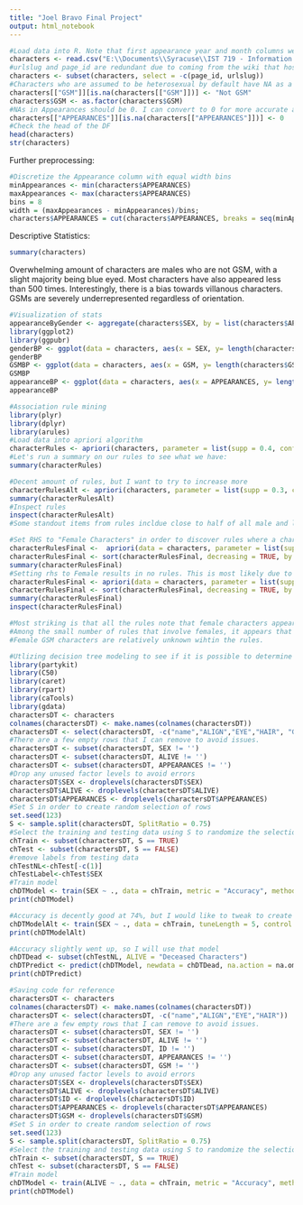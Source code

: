 ---
title: "Joel Bravo Final Project"
output: html_notebook
---


```{r}
#Load data into R. Note that first appearance year and month columns were removed ahead of time as they will not be used for this analysis.
characters <- read.csv("E:\\Documents\\Syracuse\\IST 719 - Information Visualization\\Homework\\Week 3\\marvel-wikia-data.csv")
#urlslug and page_id are redundant due to coming from the wiki that hosted the data. We can remove without issue.
characters <- subset(characters, select = -c(page_id, urlslug))
#Characters who are assumed to be heterosexual by default have NA as a value in the GSM column. To clarify this, I will convert the NAs in the GSM column to Not GSM
characters[["GSM"]][is.na(characters[["GSM"]])] <- "Not GSM"
characters$GSM <- as.factor(characters$GSM)
#NAs in Appearances should be 0. I can convert to 0 for more accurate analysis.
characters[["APPEARANCES"]][is.na(characters[["APPEARANCES"]])] <- 0
#Check the head of the DF
head(characters)
str(characters)
```

Further preprocessing:
```{r}
#Discretize the Appearance column with equal width bins
minAppearances <- min(characters$APPEARANCES)
maxAppearances <- max(characters$APPEARANCES)
bins = 8
width = (maxAppearances - minAppearances)/bins;
characters$APPEARANCES = cut(characters$APPEARANCES, breaks = seq(minAppearances, maxAppearances, width))
```

Descriptive Statistics:
```{r}
summary(characters)
```

Overwhelming amount of characters are males who are not GSM, with a slight majority being blue eyed. Most characters have also appeared less than 500 times. Interestingly, there is a bias towards villanous characters. GSMs are severely underrepresented regardless of orientation. 

```{r}
#Visualization of stats
appearanceByGender <- aggregate(characters$SEX, by = list(characters$APPEARANCES), FUN = sum)
library(ggplot2)
library(ggpubr)
genderBP <- ggplot(data = characters, aes(x = SEX, y= length(characters$SEX))) + geom_bar(stat = "identity", fill = "lightblue",) + xlab("Gender") + ylab("Count")+ theme(axis.text.x = element_text(angle=60, hjust=1))
genderBP
GSMBP <- ggplot(data = characters, aes(x = GSM, y= length(characters$GSM))) + geom_bar(stat = "identity", fill = "lightblue",) + xlab("GSM") + ylab("Count") + theme(axis.text.x = element_text(angle=60, hjust=1))
GSMBP
appearanceBP <- ggplot(data = characters, aes(x = APPEARANCES, y= length(characters$APPEARANCES))) + geom_bar(stat = "identity", fill = "lightblue") + xlab("Apperances") + ylab("Count") + theme(axis.text.x = element_text(angle=60, hjust=1))
appearanceBP
```


```{r}
#Association rule mining
library(plyr)
library(dplyr)
library(arules)
#Load data into apriori algorithm
characterRules <- apriori(characters, parameter = list(supp = 0.4, conf = 0.9, maxlen = 3))
#Let's run a summary on our rules to see what we have:
summary(characterRules)
```

```{r}
#Decent amount of rules, but I want to try to increase more
characterRulesAlt <- apriori(characters, parameter = list(supp = 0.3, conf = 0.9, maxlen = 3))
summary(characterRulesAlt)
#Inspect rules
inspect(characterRulesAlt)
#Some standout items from rules incldue close to half of all male and living character not being a GSM and more broadly 70% of all living characters with less than 505 appearnces not being GSM. 92% of all characters who appear less than 505 times are not GSM. Curiously, female characters are represented in the rules at all.
```

```{r}
#Set RHS to "Female Characters" in order to discover rules where a character is female
characterRulesFinal <-  apriori(data = characters, parameter = list(supp = 0.3, conf = 0.9, maxlen = 3), appearance = list(default="lhs", rhs=c("SEX=Female Characters")), control = list(verbose = F))
characterRulesFinal <- sort(characterRulesFinal, decreasing = TRUE, by = 'confidence')
summary(characterRulesFinal)
#Setting rhs to Female results in no rules. This is most likely due to there being far fewer female characters. Given this, I will need to adjust my apriori rules. 
characterRulesFinal <- apriori(data = characters, parameter = list(supp = 0.001, conf = 0.8), appearance = list(default ="lhs", rhs=c("SEX=Female Characters")), control = list(verbose = F))
characterRulesFinal <- sort(characterRulesFinal, decreasing = TRUE, by = 'confidence')
summary(characterRulesFinal)
inspect(characterRulesFinal)
```

```{r}
#Most striking is that all the rules note that female characters appear to appear less than 505 times. While the majority of characters tend to appear less than 505 times in general, the fact that nearly all women fall into this bin seems to indicate a lack of high visibility (defined here as over 505 appearances) female characters. Female characters do not seem to be represented within the GSM spectrum as well.
#Among the small number of rules that involve females, it appears that publically known identitifes are common. 
#Female GSM characters are relatively unknown wihtin the rules. 
```

```{r}
#Utlizing decision tree modeling to see if it is possible to determine if a character will be male or female based
library(partykit)
library(C50)
library(caret)
library(rpart)
library(caTools)
library(gdata)
charactersDT <- characters
colnames(charactersDT) <- make.names(colnames(charactersDT))
charactersDT <- select(charactersDT, -c("name","ALIGN","EYE","HAIR", "GSM", "ID"))
#There are a few empty rows that I can remove to avoid issues.
charactersDT <- subset(charactersDT, SEX != '')
charactersDT <- subset(charactersDT, ALIVE != '')
charactersDT <- subset(charactersDT, APPEARANCES != '')
#Drop any unused factor levels to avoid errors
charactersDT$SEX <- droplevels(charactersDT$SEX)
charactersDT$ALIVE <- droplevels(charactersDT$ALIVE)
charactersDT$APPEARANCES <- droplevels(charactersDT$APPEARANCES)
#Set S in order to create random selection of rows
set.seed(123)
S <- sample.split(charactersDT, SplitRatio = 0.75)
#Select the training and testing data using S to randomize the selection
chTrain <- subset(charactersDT, S == TRUE)
chTest <- subset(charactersDT, S == FALSE)
#remove labels from testing data
chTestNL<-chTest[-c(1)]
chTestLabel<-chTest$SEX
#Train model
chDTModel <- train(SEX ~ ., data = chTrain, metric = "Accuracy", method = "rpart")
print(chDTModel)
```

```{r}
#Accuracy is decently good at 74%, but I would like to tweak to create something better.
chDTModelAlt <- train(SEX ~ ., data = chTrain, tuneLength = 5, control = rpart.control(minsplit = 10, minbucket = 5), metric = "Accuracy", method = "rpart")
print(chDTModelAlt)
```

```{r}
#Accuracy slightly went up, so I will use that model
chDTDead <- subset(chTestNL, ALIVE = "Deceased Characters")
chDTPredict <- predict(chDTModel, newdata = chDTDead, na.action = na.omit, type = "prob")
print(chDTPredict)
```


```{r}
#Saving code for reference
charactersDT <- characters
colnames(charactersDT) <- make.names(colnames(charactersDT))
charactersDT <- select(charactersDT, -c("name","ALIGN","EYE","HAIR"))
#There are a few empty rows that I can remove to avoid issues.
charactersDT <- subset(charactersDT, SEX != '')
charactersDT <- subset(charactersDT, ALIVE != '')
charactersDT <- subset(charactersDT, ID != '')
charactersDT <- subset(charactersDT, APPEARANCES != '')
charactersDT <- subset(charactersDT, GSM != '')
#Drop any unused factor levels to avoid errors
charactersDT$SEX <- droplevels(charactersDT$SEX)
charactersDT$ALIVE <- droplevels(charactersDT$ALIVE)
charactersDT$ID <- droplevels(charactersDT$ID)
charactersDT$APPEARANCES <- droplevels(charactersDT$APPEARANCES)
charactersDT$GSM <- droplevels(charactersDT$GSM)
#Set S in order to create random selection of rows
set.seed(123)
S <- sample.split(charactersDT, SplitRatio = 0.75)
#Select the training and testing data using S to randomize the selection
chTrain <- subset(charactersDT, S == TRUE)
chTest <- subset(charactersDT, S == FALSE)
#Train model
chDTModel <- train(ALIVE ~ ., data = chTrain, metric = "Accuracy", method = "rpart")
print(chDTModel)
```

